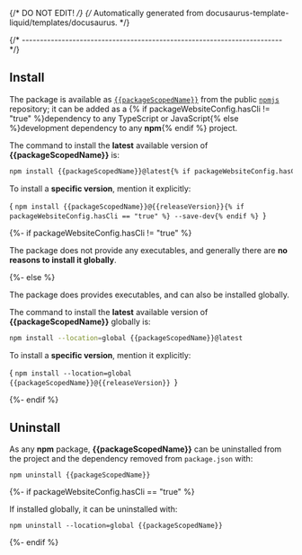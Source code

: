 {/* DO NOT EDIT! */}
{/* Automatically generated from docusaurus-template-liquid/templates/docusaurus. */}


{/* ------------------------------------------------------------------------ */}

## Install

The package is available as
[`{{packageScopedName}}`](https://www.npmjs.com/package/{{packageScopedName}}/)
from the public [`npmjs`](https://www.npmjs.com) repository;
it can be added as a
{% if packageWebsiteConfig.hasCli != "true" %}dependency to any TypeScript or JavaScript{% else %}development dependency to any **npm**{% endif %}
project.

The command to install the
**latest** available version of **{{packageScopedName}}** is:

```sh
npm install {{packageScopedName}}@latest{% if packageWebsiteConfig.hasCli == "true" %} --save-dev{% endif %}
```

To install a **specific version**, mention it explicitly:

<CodeBlock language="sh"> {
`npm install {{packageScopedName}}@{{releaseVersion}}{% if packageWebsiteConfig.hasCli == "true" %} --save-dev{% endif %}
`} </CodeBlock>

{%- if packageWebsiteConfig.hasCli != "true" %}

The package does not provide any executables, and generally there are **no
reasons to install it globally**.

{%- else %}

The package does provides executables, and can also
be installed globally.

The command to install the
**latest** available version of **{{packageScopedName}}** globally is:

```sh
npm install --location=global {{packageScopedName}}@latest
```

To install a **specific version**, mention it explicitly:

<CodeBlock language="sh"> {
`npm install --location=global {{packageScopedName}}@{{releaseVersion}}
`} </CodeBlock>

{%- endif %}

## Uninstall

As any **npm** package, **{{packageScopedName}}** can be uninstalled
from the project and the dependency removed from `package.json` with:

```console
npm uninstall {{packageScopedName}}
```

{%- if packageWebsiteConfig.hasCli == "true" %}

If installed globally, it can be uninstalled with:

```console
npm uninstall --location=global {{packageScopedName}}
```

{%- endif %}
